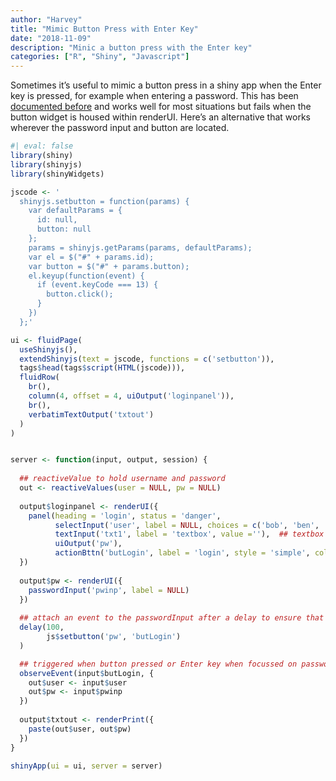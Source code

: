 ```yaml
---
author: "Harvey"
title: "Mimic Button Press with Enter Key"
date: "2018-11-09"
description: "Minic a button press with the Enter key"
categories: ["R", "Shiny", "Javascript"]
---
```


Sometimes it's useful to mimic a button press in a shiny app when the Enter key is pressed, for example when entering a password.  This has been [documented before](https://github.com/daattali/advanced-shiny/blob/master/proxy-click/app.R) and works well for most situations but fails when the button widget is housed within renderUI.  Here's an alternative that works wherever the password input and button are located.

```r
#| eval: false
library(shiny)
library(shinyjs)
library(shinyWidgets)

jscode <- '
  shinyjs.setbutton = function(params) {
    var defaultParams = {
      id: null,
      button: null
    };
    params = shinyjs.getParams(params, defaultParams);
    var el = $("#" + params.id);
    var button = $("#" + params.button);
    el.keyup(function(event) {
      if (event.keyCode === 13) {
        button.click();
      }
    })
  };'

ui <- fluidPage(
  useShinyjs(),
  extendShinyjs(text = jscode, functions = c('setbutton')),
  tags$head(tags$script(HTML(jscode))),
  fluidRow(
    br(),
    column(4, offset = 4, uiOutput('loginpanel')),
    br(),
    verbatimTextOutput('txtout')
  )
)


server <- function(input, output, session) {
  
  ## reactiveValue to hold username and password
  out <- reactiveValues(user = NULL, pw = NULL)
  
  output$loginpanel <- renderUI({
    panel(heading = 'login', status = 'danger',
          selectInput('user', label = NULL, choices = c('bob', 'ben', 'bill')),
          textInput('txt1', label = 'textbox', value =''),  ## textbox to show that hitting Enter here has no effect
          uiOutput('pw'),
          actionBttn('butLogin', label = 'login', style = 'simple', color = 'success'))
  })
  
  output$pw <- renderUI({
    passwordInput('pwinp', label = NULL)
  }) 
  
  ## attach an event to the passwordInput after a delay to ensure that the widget has been rendered
  delay(100, 
        js$setbutton('pw', 'butLogin')
  )

  ## triggered when button pressed or Enter key when focussed on passwordInput widget
  observeEvent(input$butLogin, {
    out$user <- input$user
    out$pw <- input$pwinp
  })
  
  output$txtout <- renderPrint({
    paste(out$user, out$pw)
  })
}

shinyApp(ui = ui, server = server)
```

